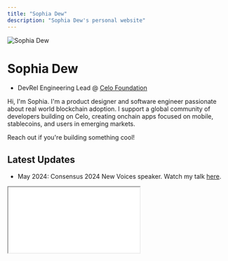 ```yaml
---
title: "Sophia Dew"
description: "Sophia Dew's personal website"
---
```


<div style={{ 
  display: 'flex', 
  flexDirection: 'column',
  alignItems: 'center',
  marginBottom: '2rem'
}}>
  <img 
    src="/img/pfp.png" 
    alt="Sophia Dew" 
    style={{
      width: '200px',
      height: '200px',
      borderRadius: '50%',
      marginBottom: '1rem'
    }}
  />
  <h1 style={{ margin: 0 }}>Sophia Dew</h1>
</div>

- DevRel Engineering Lead @ [Celo Foundation](https://celo.org/) 

Hi, I'm Sophia. I'm a product designer and software engineer passionate about real world blockchain adoption. I support a global community of developers building on Celo, creating onchain apps focused on mobile, stablecoins, and users in emerging markets.

Reach out if you're building something cool!

## Latest Updates

- May 2024: Consensus 2024 New Voices speaker. Watch my talk [here](https://consensus2024.coindesk.com/agenda/event/-how-blockchain-can-unlock-funding-for-public-goods-166).


<iframe
  src={"https://sophiadew.substack.com/embed"}
  width={400}
  height={120}
  style={{
    background: "white",
  }}
  scrolling={"no"}
/>